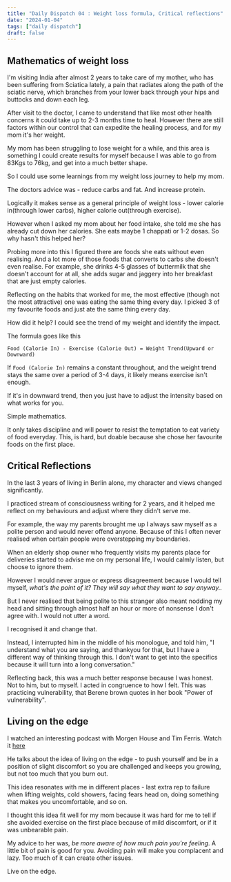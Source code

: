 ```yaml
---
title: "Daily Dispatch 04 : Weight loss formula, Critical reflections"
date: "2024-01-04"
tags: ["daily dispatch"]
draft: false
---
```


## Mathematics of weight loss 
I'm visiting India after almost 2 years to take care of my mother, who has been suffering from Sciatica lately, a pain that radiates along the path of the sciatic nerve, which branches from your lower back through your hips and buttocks and down each leg.

After visit to the doctor, I came to understand that like most other health concerns it could take up to 2-3 months time to heal. However there are still factors within our control that can expedite the healing process, and for my mom it's her weight. 

My mom has been struggling to lose weight for a while, and this area is something I could create results for myself because I was able to go from 83Kgs to 76kg, and get into a much better shape. 

So I could use some learnings from my weight loss journey to help my mom.

The doctors advice was - reduce carbs and fat. And increase protein.

Logically it makes sense as a general principle of weight loss - lower calorie in(through lower carbs), higher calorie out(through exercise). 

However when I asked my mom about her food intake, she told me she has already cut down her calories. She eats maybe 1 chappati or 1-2 dosas. So why hasn't this helped her? 

Probing more into this I figured there are foods she eats without even realising. And a lot more of those foods that converts to carbs she doesn't even realise. For example, she drinks 4-5 glasses of buttermilk that she doesn't account for at all, she adds sugar and jaggery into her breakfast that are just empty calories. 

Reflecting on the habits that worked for me, the most effective (though not the most attractive) one was eating the same thing every day. I picked 3 of my favourite foods and just ate the same thing every day.

How did it help? I could see the trend of my weight and identify the impact. 

The formula goes like this 

`Food (Calorie In) - Exercise (Calorie Out) = Weight Trend(Upward or Downward)`

If `Food (Calorie In)` remains a constant throughout, and the weight trend stays the same over a period of 3-4 days, it likely means exercise isn't enough. 

If it's in downward trend, then you just have to adjust the intensity based on what works for you. 

Simple mathematics. 

It only takes discipline and will power to resist the temptation to eat variety of food everyday. This, is hard, but doable because she chose her favourite foods on the first place.

## Critical Reflections

In the last 3 years of living in Berlin alone, my character and views changed significantly. 

I practiced stream of consciousness writing for 2 years, and it helped me reflect on my behaviours and adjust where they didn't serve me.

For example, the way my parents brought me up I always saw myself as a polite person and would never offend anyone. Because of this I often never realised when certain people were overstepping my boundaries.

When an elderly shop owner who frequently visits my parents place for deliveries started to advise me on my personal life, I would calmly listen, but choose to ignore them.

However I would never argue or express disagreement because I would tell myself, *what's the point of it? They will say what they want to say anyway..* 

But I never realised that being polite to this stranger also meant nodding my head and sitting through almost half an hour or more of nonsense I don't agree with. I would not utter a word. 

I recognised it and change that. 

Instead, I interrupted him in the middle of his monologue, and told him, "I understand what you are saying, and thankyou for that, but I have a different way of thinking through this. I don't want to get into the specifics because it will turn into a long conversation."

Reflecting back, this was a much better response because I was honest. Not to him, but to myself. I acted in congruence to how I felt. This was practicing vulnerability, that Berene brown quotes in her book "Power of vulnerability". 


## Living on the edge 

I watched an interesting podcast with Morgen House and Tim Ferris. Watch it [here](https://www.youtube.com/watch?v=InQb76J9-HY&t=4291s)

He talks about the idea of living on the edge - to push yourself and be in a position of slight discomfort so you are challenged and keeps you growing, but not too much that you burn out.  

This idea resonates with me in different places - last extra rep to failure when lifting weights, cold showers, facing fears head on, doing something that makes you uncomfortable, and so on.

I thought this idea fit well for my mom because it was hard for me to tell if she avoided exercise on the first place because of mild discomfort, or if it was unbearable pain.

My advice to her was, *be more aware of how much pain you're feeling*. A little bit of pain is good for you. Avoiding pain will make you complacent and lazy. Too much of it can create other issues.

Live on the edge.

